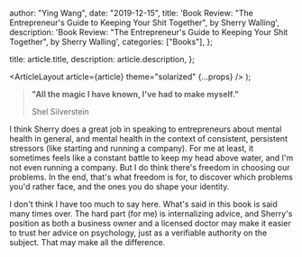 
  author: "Ying Wang",
  date: "2019-12-15",
  title:
    'Book Review: "The Entrepreneur\'s Guide to Keeping Your Shit Together", by Sherry Walling',
  description:
    'Book Review: "The Entrepreneur\'s Guide to Keeping Your Shit Together", by Sherry Walling',
  categories: ["Books"],
};

  title: article.title,
  description: article.description,
};

  <ArticleLayout article={article} theme="solarized" {...props} />
);

> **"All the magic I have known, I've had to make myself."**
>
> Shel Silverstein

I think Sherry does a great job in speaking to entrepreneurs about mental health
in general, and mental health in the context of consistent, persistent stressors
(like starting and running a company). For me at least, it sometimes feels like
a constant battle to keep my head above water, and I'm not even running a
company. But I do think there's freedom in choosing our problems. In the end,
that's what freedom is for, to discover which problems you'd rather face, and
the ones you do shape your identity.

I don't think I have too much to say here. What's said in this book is said many
times over. The hard part (for me) is internalizing advice, and Sherry's
position as both a business owner and a licensed doctor may make it easier to
trust her advice on psychology, just as a verifiable authority on the subject.
That may make all the difference.
